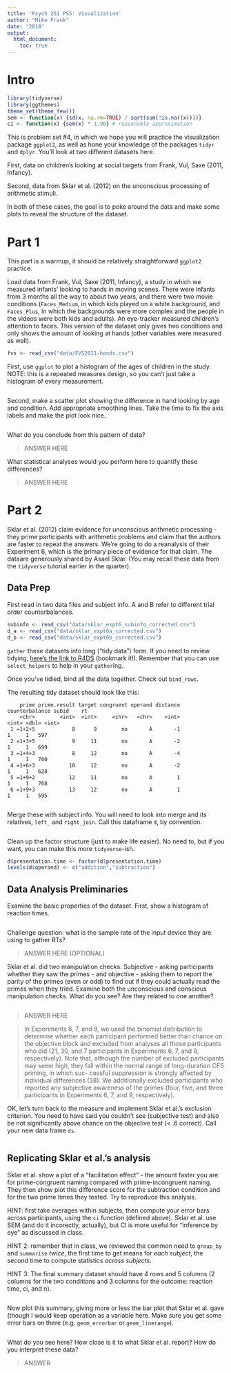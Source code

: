```yaml
---
title: 'Psych 251 PS5: Visualization'
author: "Mike Frank"
date: "2018"
output: 
  html_document:
    toc: true
---
```


# Intro

```r
library(tidyverse)
library(ggthemes)
theme_set(theme_few())
sem <- function(x) {sd(x, na.rm=TRUE) / sqrt(sum(!is.na((x))))}
ci <- function(x) {sem(x) * 1.96} # reasonable approximation 
```

This is problem set #4, in which we hope you will practice the visualization package `ggplot2`, as well as hone your knowledge of the packages `tidyr` and `dplyr`. You'll look at two different datasets here. 

First, data on children's looking at social targets from  Frank, Vul, Saxe (2011, Infancy).

Second, data from Sklar et al. (2012) on the unconscious processing of arithmetic stimuli.

In both of these cases, the goal is to poke around the data and make some plots to reveal the structure of the dataset.  

# Part 1

This part is a warmup, it should be relatively straightforward `ggplot2` practice.

Load data from Frank, Vul, Saxe (2011, Infancy), a study in which we measured infants' looking to hands in moving scenes. There were infants from 3 months all the way to about two years, and there were two movie conditions (`Faces_Medium`, in which kids played on a white background, and `Faces_Plus`, in which the backgrounds were more complex and the people in the videos were both kids and adults). An eye-tracker measured children's attention to faces. This version of the dataset only gives two conditions and only shows the amount of looking at hands (other variables were measured as well). 

```r
fvs <- read_csv("data/FVS2011-hands.csv")
```

First, use `ggplot` to plot a histogram of the ages of children in the study. NOTE: this is a repeated measures design, so you can't just take a histogram of every measurement. 

```r
```

Second, make a scatter plot showing the difference in hand looking by age and condition. Add appropriate smoothing lines. Take the time to fix the axis labels and make the plot look nice. 

```r
```

What do you conclude from this pattern of data?

> ANSWER HERE

What statistical analyses would you perform here to quantify these differences?

> ANSWER HERE

# Part 2

Sklar et al. (2012) claim evidence for unconscious arithmetic processing - they prime participants with arithmetic problems and claim that the authors are faster to repeat the answers. We're going to do a reanalysis of their Experiment 6, which is the primary piece of evidence for that claim. The dataare generously shared by Asael Sklar. (You may recall these data from the `tidyverse` tutorial earlier in the quarter). 

## Data Prep

First read in two data files and subject info. A and B refer to different trial order counterbalances. 

```r
subinfo <- read_csv("data/sklar_expt6_subinfo_corrected.csv")
d_a <- read_csv("data/sklar_expt6a_corrected.csv")
d_b <- read_csv("data/sklar_expt6b_corrected.csv")
```

`gather` these datasets into long ("tidy data") form. If you need to review tidying, [here's the link to R4DS](http://r4ds.had.co.nz/tidy-data.html) (bookmark it!). Remember that you can use `select_helpers` to help in your `gather`ing. 

Once you've tidied, bind all the data together. Check out `bind_rows`.

The resulting tidy dataset should look like this:

```
    prime prime.result target congruent operand distance counterbalance subid    rt
    <chr>        <int>  <int>     <chr>   <chr>    <int>          <int> <dbl> <int>
 1 =1+2+5            8      9        no       A       -1              1     1   597
 2 =1+3+5            9     11        no       A       -2              1     1   699
 3 =1+4+3            8     12        no       A       -4              1     1   700
 4 =1+6+3           10     12        no       A       -2              1     1   628
 5 =1+9+2           12     11        no       A        1              1     1   768
 6 =1+9+3           13     12        no       A        1              1     1   595
```

```r
```

Merge these with subject info. You will need to look into merge and its relatives, `left_` and `right_join`. Call this dataframe `d`, by convention. 

```r
```

Clean up the factor structure (just to make life easier). No need to, but if you want, you can make this more `tidyverse`-ish.

```r
d$presentation.time <- factor(d$presentation.time)
levels(d$operand) <- c("addition","subtraction")
```

## Data Analysis Preliminaries

Examine the basic properties of the dataset. First, show a histogram of reaction times.

```r
```

Challenge question: what is the sample rate of the input device they are using to gather RTs?

> ANSWER HERE (OPTIONAL)

Sklar et al. did two manipulation checks. Subjective - asking participants whether they saw the primes - and objective - asking them to report the parity of the primes (even or odd) to find out if they could actually read the primes when they tried. Examine both the unconscious and conscious manipulation checks. What do you see? Are they related to one another?

```r
```

> ANSWER HERE

> In Experiments 6, 7, and 9, we used the binomial distribution to determine whether each participant performed better than chance on the objective block and excluded from analyses all those participants who did (21, 30, and 7 participants in Experiments 6, 7, and 9, respectively). Note that, although the number of excluded participants may seem high, they fall within the normal range of long-duration CFS priming, in which suc- cessful suppression is strongly affected by individual differences (38). We additionally excluded participants who reported any subjective awareness of the primes (four, five, and three participants in Experiments 6, 7, and 9, respectively).
 
OK, let's turn back to the measure and implement Sklar et al.'s exclusion criterion. You need to have said you couldn't see (subjective test) and also be not significantly above chance on the objective test (< .6 correct). Call your new data frame `ds`.

```r
```

## Replicating Sklar et al.'s analysis

Sklar et al. show a plot of a "facilitation effect" - the amount faster you are for prime-congruent naming compared with prime-incongruent naming. They then show plot this difference score for the subtraction condition and for the two prime times they tested. Try to reproduce this analysis. 

HINT: first take averages within subjects, then compute your error bars across participants, using the `ci` function (defined above). Sklar et al. use SEM (and do it incorectly, actually), but CI is more useful for "inference by eye" as discussed in class.  

HINT 2: remember that in class, we reviewed the common need to `group_by` and `summarise` *twice*, the first time to get means for *each subject*, the second time to compute statistics *across subjects*.

HINT 3: The final summary dataset should have 4 rows and 5 columns (2 columns for the two conditions and 3 columns for the outcome: reaction time, ci, and n).

```r
```

Now plot this summary, giving more or less the bar plot that Sklar et al. gave (though I would keep operation as a variable here. Make sure you get some error bars on there (e.g. `geom_errorbar` or `geom_linerange`). 

```r
```

What do you see here? How close is it to what Sklar et al. report? How do you interpret these data? 

> ANSWER

